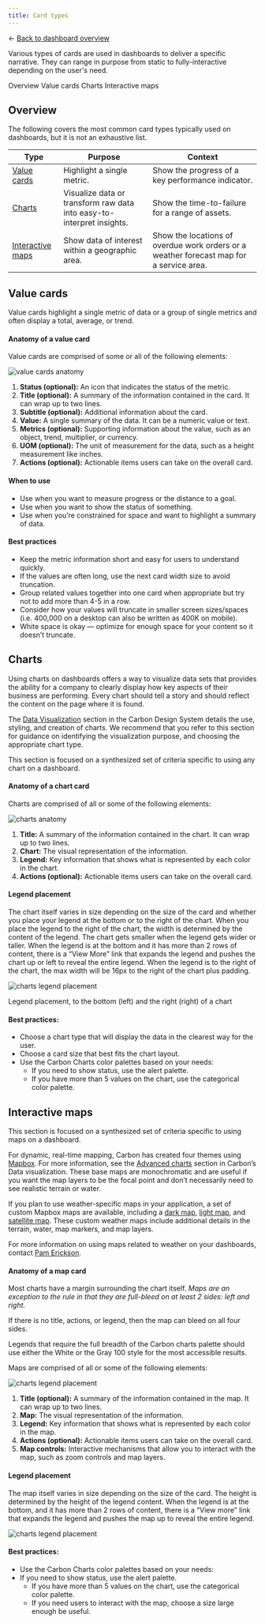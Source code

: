 ```yaml
---
title: Card types
---
```


<- [Back to dashboard overview](https://pages.github.ibm.com/cdai-design/pal/patterns/dashboards/usage)

<PageDescription>

Various types of cards are used in dashboards to deliver a specific narrative. They can range in purpose from static to fully-interactive depending on the user's need.  

</PageDescription>

<AnchorLinks>
  <AnchorLink>Overview</AnchorLink>
  <AnchorLink>Value cards</AnchorLink>
  <AnchorLink>Charts</AnchorLink>
  <AnchorLink>Interactive maps</AnchorLink>

</AnchorLinks>

## Overview

The following covers the most common card types typically used on dashboards, but it is not an exhaustive list. 




| Type        |      Purpose      |   Context |
| ------------- | ----------- | ----- |
| [Value cards](#value-cards)      | Highlight a single metric. | Show the progress of a key performance indicator.|
| [Charts](#charts)     |   Visualize data or transform raw data into easy-to-interpret insights.     |   Show the time-to-failure for a range of assets.  |
| [Interactive maps](#interactive-maps) |   Show data of interest within a geographic area.   |    Show the locations of overdue work orders or a weather forecast map for a service area. |



## Value cards

Value cards highlight a single metric of data or a group of single metrics and often display a total, average, or trend.

#### Anatomy of a value card

Value cards are comprised of some or all of the following elements:

<Row>
  <Column colMd={4} colLg={8}>

![value cards anatomy](images/valueCardsAnatomy.png)

</Column>
</Row>

1. **Status (optional):**  An icon that indicates the status of the metric.
2. **Title (optional):** A summary of the information contained in the card. It can wrap up to two lines.
3. **Subtitle (optional):**  Additional information about the card.
4. **Value:** A single summary of the data. It can be a numeric value or text.
5. **Metrics (optional):** Supporting information about the value, such as an object, trend, multiplier, or currency.
6. **UOM (optional):**  The unit of measurement for the data, such as a height measurement like inches.
7. **Actions (optional):**  Actionable items users can take on the overall card.

#### When to use

- Use when you want to measure progress or the distance to a goal.
- Use when you want to show the status of something.
- Use when you’re constrained for space and want to highlight a summary of data.

#### Best practices

- Keep the metric information short and easy for users to understand quickly.
- If the values are often long, use the next card width size to avoid truncation.
- Group related values together into one card when appropriate but try not to add more than 4-5 in a row.
- Consider how your values will truncate in smaller screen sizes/spaces (i.e. 400,000 on a desktop can also be written as 400K on mobile).
- White space is okay — optimize for enough space for your content so it doesn’t truncate.

## Charts

Using charts on dashboards offers a way to visualize data sets that provides the ability for a company to clearly display how key aspects of their business are performing. Every chart should tell a story and should reflect the content on the page where it is found.

The [Data Visualization](https://www.carbondesignsystem.com/data-visualization/chart-types) section in the Carbon Design System details the use, styling, and creation of charts. We recommend that you refer to this section for guidance on identifying the visualization purpose, and choosing the appropriate chart type.

This section is focused on a synthesized set of criteria specific to using any chart on a dashboard.

#### Anatomy of a chart card

Charts are comprised of all or some of the following elements:

<Row>
  <Column colMd={4} colLg={8}>

![charts anatomy](images/chartsAnatomy1.png)

</Column>
</Row>

1. **Title:** A summary of the information contained in the chart. It can wrap up to two lines.
2. **Chart:** The visual representation of the information.
3. **Legend:** Key information that shows what is represented by each color in the chart.
4. **Actions (optional):** Actionable items users can take on the overall card.

#### Legend placement

The chart itself varies in size depending on the size of the card and whether you place your legend at the bottom or to the right of the chart. When you place the legend to the right of the chart, the width is determined by the content of the legend. The chart gets smaller when the legend gets wider or taller. When the legend is at the bottom and it has more than 2 rows of content, there is a “View More” link that expands the legend and pushes the chart up or left to reveal the entire legend. When the legend is to the right of the chart, the max width will be 16px to the right of the chart plus padding.

<Row>
  <Column colMd={4} colLg={8}>

![charts legend placement](images/chartsLegendPlacement.png)

</Column>
</Row>
<Caption>
Legend placement, to the bottom (left) and the right (right) of a chart
</Caption>

#### Best practices: 

- Choose a chart type that will display the data in the clearest way for the user.
- Choose a card size that best fits the chart layout.
- Use the Carbon Charts color palettes based on your needs:
  - If you need to show status, use the alert palette.
  - If you have more than 5 values on the chart, use the categorical color palette.

## Interactive maps

This section is focused on a synthesized set of criteria specific to using maps on a dashboard.

For dynamic, real-time mapping, Carbon has created four themes using [Mapbox](https://www.mapbox.com/). For more information, see the [Advanced charts](https://www.carbondesignsystem.com/data-visualization/advanced-charts#mapbox) section in Carbon’s Data visualization. These base maps are monochromatic and are useful if you want the map layers to be the focal point and don’t necessarily need to see realistic terrain or water.

If you plan to use weather-specific maps in your application, a set of custom Mapbox maps are available, including a [dark map](https://api.mapbox.com/styles/v1/weather/cjzsuqltv0bzr1cqlg5cgvrzy.html?fresh=true&title=view&access_token=pk.eyJ1Ijoid2VhdGhlciIsImEiOiJjaWk2bzk1eG8wMXJhdHdrZjJjMmJxNzJjIn0.kYeed_5RIEgpXcqodNVR4w), [light map](https://api.mapbox.com/styles/v1/weather/cjza6kkx1015b1cnwrt2qh1xd.html?fresh=true&title=view&access_token=pk.eyJ1Ijoid2VhdGhlciIsImEiOiJjaWk2bzk1eG8wMXJhdHdrZjJjMmJxNzJjIn0.kYeed_5RIEgpXcqodNVR4w), and [satellite map](https://api.mapbox.com/styles/v1/weather/cjza6kkx1015b1cnwrt2qh1xd.html?fresh=true&title=view&access_token=pk.eyJ1Ijoid2VhdGhlciIsImEiOiJjaWk2bzk1eG8wMXJhdHdrZjJjMmJxNzJjIn0.kYeed_5RIEgpXcqodNVR4w). These custom weather maps include additional details in the terrain, water, map markers, and map layers.

For more information on using maps related to weather on your dashboards, contact [Pam Erickson](https://w3.ibm.com/#/people/5G4553897).

#### Anatomy of a map card

Most charts have a margin surrounding the chart itself. _Maps are an exception to the rule in that they are full-bleed on at least 2 sides: left and right._ 

If there is no title, actions, or legend, then the map can bleed on all four sides.

Legends that require the full breadth of the Carbon charts palette should use either the White or the Gray 100 style for the most accessible results.

Maps are comprised of all or some of the following elements:

<Row>
  <Column colMd={4} colLg={8}>

![charts legend placement](images/mapsAnatomy.png)

</Column>
</Row>

1. **Title (optional):** A summary of the information contained in the map. It can wrap up to two lines.
2. **Map:** The visual representation of the information.
3. **Legend:** Key information that shows what is represented by each color in the map.
4. **Actions (optional):** Actionable items users can take on the overall card.
5. **Map controls:** Interactive mechanisms that allow you to interact with the map, such as  zoom controls and map layers.

#### Legend placement

The map itself varies in size depending on the size of the card. The height is determined by the height of the legend content. When the legend is at the bottom, and it has more than 2 rows of content, there is a “View more” link that expands the legend and pushes the map up to reveal the entire legend.

<Row>
  <Column colMd={4} colLg={8}>

![charts legend placement](images/mapLegendPlacement.png)

</Column>
</Row>

#### Best practices: 

- Use the Carbon Charts color palettes based on your needs:
- If you need to show status, use the alert palette.
  - If you have more than 5 values on the chart, use the categorical color palette.
  - If you need users to interact with the map, choose a size large enough be useful.
